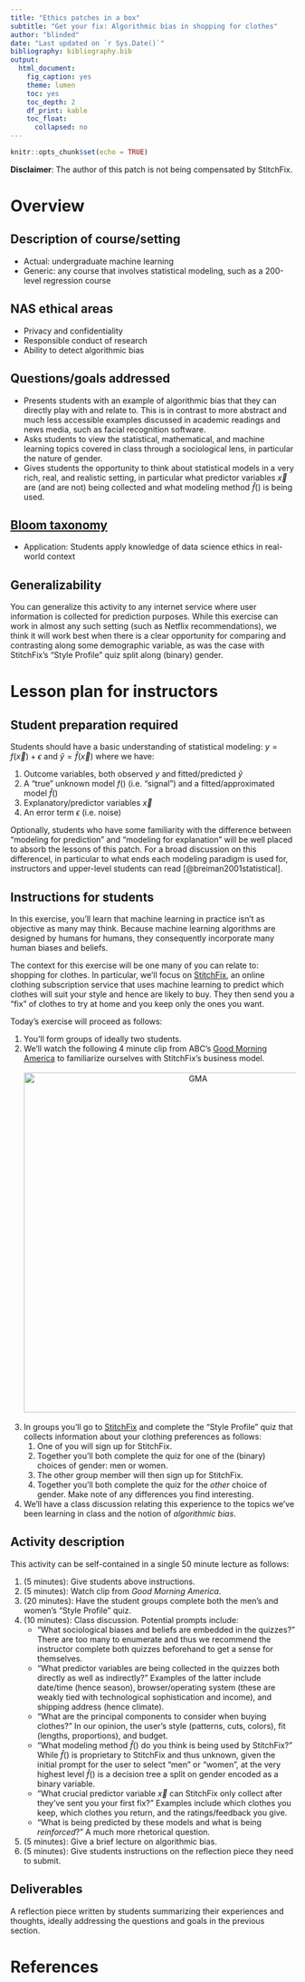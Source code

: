 ```yaml
---
title: "Ethics patches in a box"
subtitle: "Get your fix: Algorithmic bias in shopping for clothes"
author: "blinded"
date: "Last updated on `r Sys.Date()`"
bibliography: bibliography.bib
output:
  html_document:
    fig_caption: yes
    theme: lumen
    toc: yes
    toc_depth: 2
    df_print: kable
    toc_float:
      collapsed: no
---
```


```r
knitr::opts_chunk$set(echo = TRUE)
```

**Disclaimer**: The author of this patch is not being compensated by StitchFix.

# Overview

## Description of course/setting

- Actual: undergraduate machine learning
- Generic: any course that involves statistical modeling, such as a 200-level regression course

## NAS ethical areas

- Privacy and confidentiality
- Responsible conduct of research
- Ability to detect algorithmic bias

## Questions/goals addressed

- Presents students with an example of algorithmic bias that they can directly play with and relate to. This is in contrast to more abstract and much less accessible examples discussed in academic readings and news media, such as facial recognition software.
- Asks students to view the statistical, mathematical, and machine learning topics covered in class through a sociological lens, in particular the nature of gender.
- Gives students the opportunity to think about statistical models in a very rich, real, and realistic setting, in particular what predictor variables $\vec{x}$ are (and are not) being collected and what modeling method $\widehat{f}()$ is being used.

## [Bloom taxonomy](https://en.wikipedia.org/wiki/Bloom%27s_taxonomy#/media/File:Bloom%E2%80%99s_Taxonomy_Verbs.png)

- Application: Students apply knowledge of data science ethics in real-world context


## Generalizability

You can generalize this activity to any internet service where user information is collected for prediction purposes. While this exercise can work in almost any such setting (such as Netflix recommendations), we think it will work best when there is a clear opportunity for comparing and contrasting along some demographic variable, as was the case with StitchFix's "Style Profile" quiz split along (binary) gender.



# Lesson plan for instructors

## Student preparation required

Students should have a basic understanding of statistical modeling: $y = f(\vec{x}) + \epsilon$ and $\widehat{y} = \widehat{f}(\vec{x})$ where we have:

1. Outcome variables, both observed $y$ and fitted/predicted $\widehat{y}$
1. A "true" unknown model $f()$ (i.e. "signal") and a fitted/approximated model $\widehat{f}()$
1. Explanatory/predictor variables $\vec{x}$
1. An error term $\epsilon$ (i.e. noise)

Optionally, students who have some familiarity with the difference between "modeling for prediction" and "modeling for explanation" will be well placed to absorb the lessons of this patch. For a broad discussion on this differencel, in particular to what ends each modeling paradigm is used for, instructors and upper-level students can read [@breiman2001statistical].



## Instructions for students

In this exercise, you'll learn that machine learning in practice isn't as objective as many may think. Because machine learning algorithms are designed by humans for humans, they consequently incorporate many human biases and beliefs. 

The context for this exercise will be one many of you can relate to: shopping for clothes. In particular, we'll focus on [StitchFix](https://www.stitchfix.com/), an online clothing subscription service that uses machine learning to predict which clothes will suit your style and hence are likely to buy. They then send you a "fix" of clothes to try at home and you keep only the ones you want.

Today's exercise will proceed as follows:

1. You'll form groups of ideally two students.
1. We'll watch the following 4 minute clip from ABC's [Good Morning America](http://abcnews.go.com/Lifestyle/clothing-box-services-stitch-fix-wantable-dia/story?id=49794347) to familiarize ourselves with StitchFix's business model.  
</br>
<center>
<a href="http://abcnews.go.com/Lifestyle/clothing-box-services-stitch-fix-wantable-dia/story?id=49794347">
<img border="0" alt="GMA" src="images/stitchfix/GMA.png" width="600">
</a>
</center>
</br>
1. In groups you'll go to [StitchFix](https://www.stitchfix.com/) and complete the "Style Profile" quiz that collects information about your clothing preferences as follows:
    1. One of you will sign up for StitchFix.
    1. Together you'll both complete the quiz for one of the (binary) choices of gender: men or women.
    1. The other group member will then sign up for StitchFix.
    1. Together you'll both complete the quiz for the *other* choice of gender. Make note of any differences you find interesting.
1. We'll have a class discussion relating this experience to the topics we've been learning in class and the notion of *algorithmic bias*.



## Activity description

This activity can be self-contained in a single 50 minute lecture as follows:

1. (5 minutes): Give students above instructions.
1. (5 minutes): Watch clip from *Good Morning America*.
1. (20 minutes): Have the student groups complete both the men's and women's "Style Profile" quiz.
1. (10 minutes): Class discussion. Potential prompts include:
    + "What sociological biases and beliefs are embedded in the quizzes?" There are too many to enumerate and thus we recommend the instructor complete both quizzes beforehand to get a sense for themselves.
    + "What predictor variables are being collected in the quizzes both directly as well as indirectly?" Examples of the latter include date/time (hence season), browser/operating system (these are weakly tied with technological sophistication and income), and shipping address (hence climate).
    + "What are the principal components to consider when buying clothes?" In our opinion, the user's style (patterns, cuts, colors), fit (lengths, proportions), and budget.
    + "What modeling method $\widehat{f}()$ do you think is being used by StitchFix?" While $\widehat{f}()$ is proprietary to StitchFix and thus unknown, given the initial prompt for the user to select "men" or "women", at the very highest level $\widehat{f}()$ is a decision tree a split on gender encoded as a binary variable.
    + "What crucial predictor variable $\vec{x}$ can StitchFix only collect after they've sent you your first fix?" Examples include which clothes you keep, which clothes you return, and the ratings/feedback you give.
    + "What is being predicted by these models and what is being *reinforced*?" A much more rhetorical question. 
1. (5 minutes): Give a brief lecture on algorithmic bias.
1. (5 minutes): Give students instructions on the reflection piece they need to submit.




## Deliverables

A reflection piece written by students summarizing their experiences and thoughts, ideally addressing the questions and goals in the previous section. 




# References
